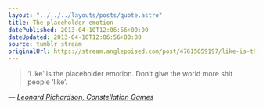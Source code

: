 ```yaml
---
layout: "../../../layouts/posts/quote.astro"
title: The placeholder emotion
datePublished: 2013-04-10T12:06:56+00:00
dateUpdated: 2013-04-10T12:06:56+00:00
source: tumblr stream
originalUrl: https://stream.anglepoised.com/post/47615059197/like-is-the-placeholder-emotion-dont-give-the
---
```


> &lsquo;Like&rsquo; is the placeholder emotion. Don&rsquo;t give the world more shit people &#8216;like&rsquo;.

— <cite>[Leonard Richardson, _Constellation Games_](https://www.goodreads.com/en/book/show/13063050)</cite>

